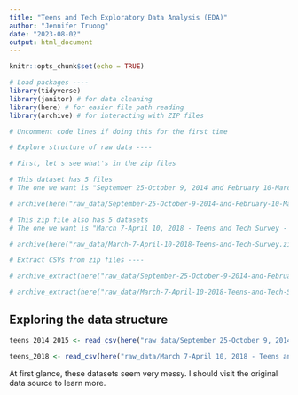 ```yaml
---
title: "Teens and Tech Exploratory Data Analysis (EDA)"
author: "Jennifer Truong"
date: "2023-08-02"
output: html_document
---
```


```r
knitr::opts_chunk$set(echo = TRUE)

# Load packages ----
library(tidyverse)
library(janitor) # for data cleaning
library(here) # for easier file path reading
library(archive) # for interacting with ZIP files

```

```r

# Uncomment code lines if doing this for the first time

# Explore structure of raw data ----

# First, let's see what's in the zip files

# This dataset has 5 files
# The one we want is "September 25-October 9, 2014 and February 10-March 6, 2015 - Teens/September 25-October 9, 2014 and February 10-March 6, 2015 - Teens - CSV.csv"

# archive(here("raw_data/September-25-October-9-2014-and-February-10-March-6-2015-Teens.zip"))

# This zip file also has 5 datasets
# The one we want is "March 7-April 10, 2018 - Teens and Tech Survey - CSV.csv"

# archive(here("raw_data/March-7-April-10-2018-Teens-and-Tech-Survey.zip"))

# Extract CSVs from zip files ----

# archive_extract(here("raw_data/September-25-October-9-2014-and-February-10-March-6-2015-Teens.zip"), dir = here("raw_data"), files = ("September 25-October 9, 2014 and February 10-March 6, 2015 - Teens/September 25-October 9, 2014 and February 10-March 6, 2015 - Teens - CSV.csv"))

# archive_extract(here("raw_data/March-7-April-10-2018-Teens-and-Tech-Survey.zip"), dir = here("raw_data"), files = ("March 7-April 10, 2018 - Teens and Tech Survey - CSV.csv"))

```

## Exploring the data structure

```r

teens_2014_2015 <- read_csv(here("raw_data/September 25-October 9, 2014 and February 10-March 6, 2015 - Teens/September 25-October 9, 2014 and February 10-March 6, 2015 - Teens - CSV.csv"))

teens_2018 <- read_csv(here("raw_data/March 7-April 10, 2018 - Teens and Tech Survey - CSV.csv"))

```
At first glance, these datasets seem very messy. I should visit the original data source to learn more.

